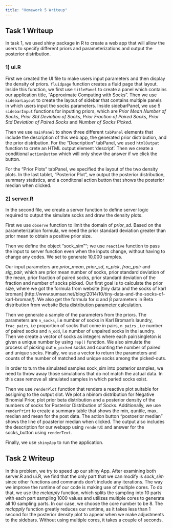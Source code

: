 ```yaml
---
title: "Homework 5 Writeup"
---
```

## Task 1 Writeup

In task 1, we used shiny package in R to create a web app that will allow the users to specify different priors and parameterizations and output the posterior distribution. 

### 1) ui.R

First we created the UI file to make users input parameters and then display the density of priors. `fluidpage` function creates a fluid page that layout. Inside this function, we first use `titlePanel` to create a panel which contains our application title, "Approximate Computing with Socks". Then we use `sidebarLayout` to create the layout of sidebar that contains multiple panels in which users input the socks parameters. Inside sidebarPanel, we use 5 `sidebarInput ` functions for inputting priors, which are *Prior Mean Number of Socks*, *Prior Std Deviation of Socks*, *Prior Fraction of Paired Socks*, *Prior Std Deviation of Paired Socks* and *Number of Socks Picked*. 

Then we use `mainPanel` to show three different `tabPanel` elements that include the description of this web app, the generated prior distribution, and the prior distribution. For the "Description" tabPanel, we used `htmlOutput` function to crete an HTML output element 'descript'. Then we create a conditional `actionButton` which will only show the answer if we click the button. 

For the "Prior Plots" tabPanel, we specified the layout of the two density plots. In the last tablet, "Posterior Plot", we output the posterior distribution, summary statistics, and a conditonal action button that shows the posterior median when clicked. 


### 2) server.R

In the second file, we create a server function to define server logic required to output the simulate socks and draw the density plots. 

First we use `observe` function to limit the domain of *prior_sd*. Based on the parameterization formula, we need the prior standard deviation greater than prior mean to obtain a positive prior size.

Then we define the object "sock_sim""; we use `reactive` function to pass the input to server function even when the inputs change, without having to change any codes. We set to generate 10,000 samples.

Our input parameters are *prior_mean*, *prior_sd*, *n_pick*, *frac_pair* and *sig_pair*, which are prior mean number of socks, prior standard deviation of the mean, prior fraction of paired socks, prior standard deviation of the fraction and number of socks picked. Our first goal is to calculate the prior size, where we got the formula from website [tiny data and the socks of karl broman] (http://www.sumsar.net/blog/2014/10/tiny-data-and-the-socks-of-karl-broman/). We also get the formula for α and β parameters in Beta distribution from website [Beta distribution parameter calculation](http://stats.stackexchange.com/questions/12232/calculating-the-parameters-of-a-beta-distribution-using-the-mean-and-variance). 

Then we generate a sample of the parameters from the priors. The parameters are `n_socks`, i.e number of socks in Karl Broman’s laundry, `frac_pairs`, i.e proportion of socks that come in pairs, `n_pairs` , i.e number of paired socks and `n_odd`, i.e number of unpaired socks in the laundry. Then we create a vector of socks as integers where each pair/singleton is given a unique number by using `rep()` function. We also simulate the process of picking out `n_picked` socks and counting the number of paired and unique socks. Finally, we use a vector to return the parameters and counts of the number of matched and unique socks among the picked-outs. 

In order to turn the simulated samples sock_sim into posterior samples, we need to throw away those simulations that do not match the actual data. In this case remove all simulated samples in which paried socks exist.

Then we use `renderPlot` function that renders a reactive plot suitable for assigning to the output slot. We plot a nbinom distribution for Negative Binomial Prior, plot prior beta distribution and a posterior density of the numbers of socks for Posterior Distribution of Socks. Additionally, we use `renderPrint` to create a summary table that shows the min, quntile, max, median and mean for the post data. The action button "postoerior median" shows the line of poasterior median when clicked. The output also includes the description for our webapp using `renderUI` and answer for the socks_button using `renderText`. 

Finally, we use `shinyApp` to run the application.

## Task 2 Writeup

In this problem, we try to speed up our shiny App. After examining both server.R and ui.R, we find that the only part that we can modify is *sock_sim* since other functions and commands don't include any iterations. The way we improve the runtime of our code is making use of multiple cores. To do that, we use the *mclapply* function, which splits the sampling into 10 parts with each part sampling 1000 values and utilizes multiple cores to generate all 10 sampling parts. In our case, we choose the core number to be 8. The *mclapply* function greatly reduces our runtime, as it takes less than 1 second for the posterior density plot to appear when we make adjustments to the sidebars. Without using multiple cores, it takes a couple of seconds.
